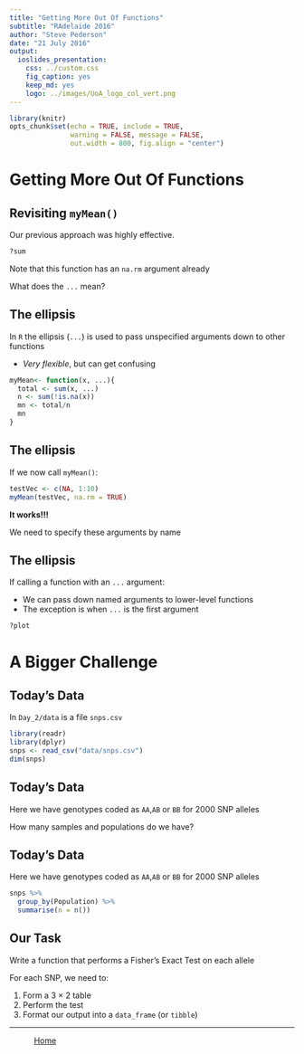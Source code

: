```yaml
---
title: "Getting More Out Of Functions"
subtitle: "RAdelaide 2016"
author: "Steve Pederson"
date: "21 July 2016"
output: 
  ioslides_presentation:
    css: ../custom.css
    fig_caption: yes
    keep_md: yes
    logo: ../images/UoA_logo_col_vert.png
---
```


```r
library(knitr)
opts_chunk$set(echo = TRUE, include = TRUE, 
               warning = FALSE, message = FALSE, 
               out.width = 800, fig.align = "center")
```

# Getting More Out Of Functions

## Revisiting `myMean()`

Our previous approach was highly effective.

```r
?sum
```

Note that this function has an `na.rm` argument already

What does the  `...` mean?

## The ellipsis

In `R` the ellipsis (`...`) is used to pass unspecified arguments down to other functions

- _Very flexible_, but can get confusing

```r
myMean<- function(x, ...){
  total <- sum(x, ...)
  n <- sum(!is.na(x))
  mn <- total/n
  mn
}
```

## The ellipsis

If we now call `myMean()`:

```r
testVec <- c(NA, 1:10)
myMean(testVec, na.rm = TRUE)
```

__It works!!!__

We need to specify these arguments by name

## The ellipsis

If calling a function with an `...` argument:

- We can pass down named arguments to lower-level functions
- The exception is when `...` is the first argument

```r
?plot
```

# A Bigger Challenge

## Today's Data

In `Day_2/data` is a file `snps.csv`

```r
library(readr)
library(dplyr)
snps <- read_csv("data/snps.csv")
dim(snps)
```

## Today's Data

Here we have genotypes coded as `AA`,`AB` or `BB` for 2000 SNP alleles

How many samples and populations do we have?

## Today's Data

Here we have genotypes coded as `AA`,`AB` or `BB` for 2000 SNP alleles

```r
snps %>%
  group_by(Population) %>%
  summarise(n = n())
```

## Our Task

Write a function that performs a Fisher's Exact Test on each allele

For each SNP, we need to:

1. Form a 3 $\times$ 2 table
2. Perform the test
3. Format our output into a `data_frame` (or `tibble`)

---

<div class="footer" style="text-align:center;width:25%">
[Home](http://uofabioinformaticshub.github.io/RAdelaide-July-2016/)
</div>